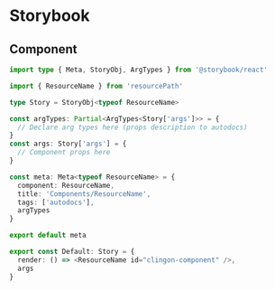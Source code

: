 # Storybook

## Component

```ts
import type { Meta, StoryObj, ArgTypes } from '@storybook/react'

import { ResourceName } from 'resourcePath'

type Story = StoryObj<typeof ResourceName>

const argTypes: Partial<ArgTypes<Story['args']>> = {
  // Declare arg types here (props description to autodocs)
}
const args: Story['args'] = {
  // Component props here
}

const meta: Meta<typeof ResourceName> = {
  component: ResourceName,
  title: 'Components/ResourceName',
  tags: ['autodocs'],
  argTypes
}

export default meta

export const Default: Story = {
  render: () => <ResourceName id="clingon-component" />,
  args
}
```
